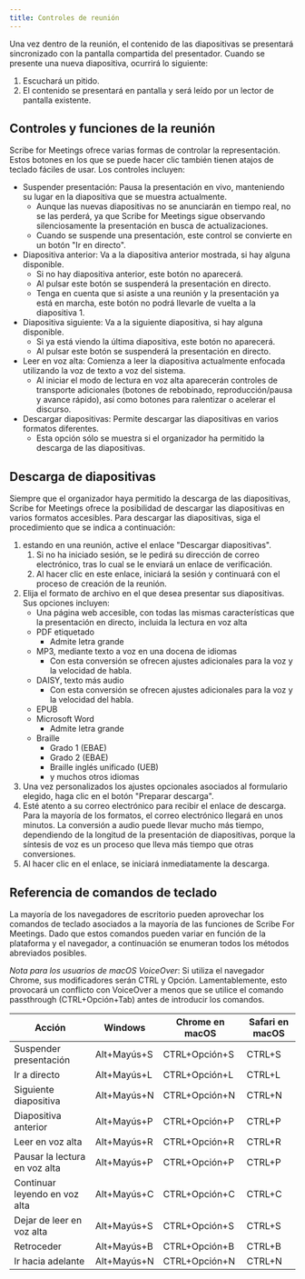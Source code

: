 ```yaml
---
title: Controles de reunión
---
```


Una vez dentro de la reunión, el contenido de las diapositivas se presentará sincronizado con la pantalla compartida del presentador. Cuando se presente una nueva diapositiva, ocurrirá lo siguiente:
1. Escuchará un pitido.
1. El contenido se presentará en pantalla y será leído por un lector de pantalla existente.

## Controles y funciones de la reunión

Scribe for Meetings ofrece varias formas de controlar la representación. Estos botones en los que se puede hacer clic también tienen atajos de teclado fáciles de usar. Los controles incluyen:
* Suspender presentación: Pausa la presentación en vivo, manteniendo su lugar en la diapositiva que se muestra actualmente.      
    * Aunque las nuevas diapositivas no se anunciarán en tiempo real, no se las perderá, ya que Scribe for Meetings sigue observando silenciosamente la presentación en busca de actualizaciones.
    * Cuando se suspende una presentación, este control se convierte en un botón "Ir en directo".
* Diapositiva anterior: Va a la diapositiva anterior mostrada, si hay alguna disponible.
    * Si no hay diapositiva anterior, este botón no aparecerá.
    * Al pulsar este botón se suspenderá la presentación en directo.
    * Tenga en cuenta que si asiste a una reunión y la presentación ya está en marcha, este botón no podrá llevarle de vuelta a la diapositiva 1.
* Diapositiva siguiente: Va a la siguiente diapositiva, si hay alguna disponible.
    * Si ya está viendo la última diapositiva, este botón no aparecerá.
    * Al pulsar este botón se suspenderá la presentación en directo.
* Leer en voz alta: Comienza a leer la diapositiva actualmente enfocada utilizando la voz de texto a voz del sistema.
    * Al iniciar el modo de lectura en voz alta aparecerán controles de transporte adicionales (botones de rebobinado, reproducción/pausa y avance rápido), así como botones para ralentizar o acelerar el discurso.
* Descargar diapositivas: Permite descargar las diapositivas en varios formatos diferentes.
    * Esta opción sólo se muestra si el organizador ha permitido la descarga de las diapositivas.

## Descarga de diapositivas

Siempre que el organizador haya permitido la descarga de las diapositivas, Scribe for Meetings ofrece la posibilidad de descargar las diapositivas en varios formatos accesibles. Para descargar las diapositivas, siga el procedimiento que se indica a continuación:
1. estando en una reunión, active el enlace "Descargar diapositivas".
	1. Si no ha iniciado sesión, se le pedirá su dirección de correo electrónico, tras lo cual se le enviará un enlace de verificación.
	1. Al hacer clic en este enlace, iniciará la sesión y continuará con el proceso de creación de la reunión.
1. Elija el formato de archivo en el que desea presentar sus diapositivas. Sus opciones incluyen:
    * Una página web accesible, con todas las mismas características que la presentación en directo, incluida la lectura en voz alta
    * PDF etiquetado
        * Admite letra grande
    * MP3, mediante texto a voz en una docena de idiomas
        * Con esta conversión se ofrecen ajustes adicionales para la voz y la velocidad de habla.
    * DAISY, texto más audio
        * Con esta conversión se ofrecen ajustes adicionales para la voz y la velocidad del habla.
    * EPUB
    * Microsoft Word
        * Admite letra grande
    * Braille
        * Grado 1 (EBAE)
        * Grado 2 (EBAE)
        * Braille inglés unificado (UEB)
        * y muchos otros idiomas
1. Una vez personalizados los ajustes opcionales asociados al formulario elegido, haga clic en el botón "Preparar descarga".
1. Esté atento a su correo electrónico para recibir el enlace de descarga. Para la mayoría de los formatos, el correo electrónico llegará en unos minutos. La conversión a audio puede llevar mucho más tiempo, dependiendo de la longitud de la presentación de diapositivas, porque la síntesis de voz es un proceso que lleva más tiempo que otras conversiones.
1. Al hacer clic en el enlace, se iniciará inmediatamente la descarga.

## Referencia de comandos de teclado

La mayoría de los navegadores de escritorio pueden aprovechar los comandos de teclado asociados a la mayoría de las funciones de Scribe For Meetings. Dado que estos comandos pueden variar en función de la plataforma y el navegador, a continuación se enumeran todos los métodos abreviados posibles.

*Nota para los usuarios de macOS VoiceOver*: Si utiliza el navegador Chrome, sus modificadores serán CTRL y Opción. Lamentablemente, esto provocará un conflicto con VoiceOver a menos que se utilice el comando passthrough (CTRL+Opción+Tab) antes de introducir los comandos.

Acción | Windows | Chrome en macOS | Safari en macOS
--- | --- | --- | ---
Suspender presentación | Alt+Mayús+S | CTRL+Opción+S | CTRL+S
Ir a directo | Alt+Mayús+L | CTRL+Opción+L | CTRL+L
Siguiente diapositiva | Alt+Mayús+N | CTRL+Opción+N | CTRL+N
Diapositiva anterior | Alt+Mayús+P | CTRL+Opción+P | CTRL+P
Leer en voz alta | Alt+Mayús+R | CTRL+Opción+R | CTRL+R
Pausar la lectura en voz alta | Alt+Mayús+P | CTRL+Opción+P | CTRL+P
Continuar leyendo en voz alta | Alt+Mayús+C | CTRL+Opción+C | CTRL+C
Dejar de leer en voz alta | Alt+Mayús+S | CTRL+Opción+S | CTRL+S
Retroceder | Alt+Mayús+B | CTRL+Opción+B | CTRL+B
Ir hacia adelante | Alt+Mayús+N | CTRL+Opción+N | CTRL+N

